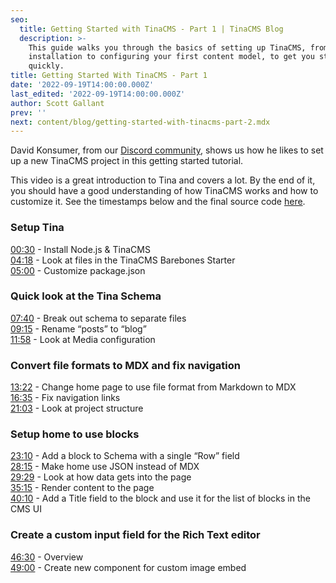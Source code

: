 ```yaml
---
seo:
  title: Getting Started with TinaCMS - Part 1 | TinaCMS Blog
  description: >-
    This guide walks you through the basics of setting up TinaCMS, from
    installation to configuring your first content model, to get you started
    quickly.
title: Getting Started With TinaCMS - Part 1
date: '2022-09-19T14:00:00.000Z'
last_edited: '2022-09-19T14:00:00.000Z'
author: Scott Gallant
prev: ''
next: content/blog/getting-started-with-tinacms-part-2.mdx
---
```


David Konsumer, from our [Discord community](https://discord.com/invite/zumN63Ybpf), shows us how he likes to set up a new TinaCMS project in this getting started tutorial.

<Youtube embedSrc="https://www.youtube.com/embed/3MSbRzhHtX8" />

This video is a great introduction to Tina and covers a lot.  By the end of it, you should have a good understanding of how TinaCMS works and how to customize it.  See the timestamps below and the final source code [here](https://github.com/konsumer/tina-gettingstarted).

### Setup Tina

[00:30](https://www.youtube.com/watch?v=3MSbRzhHtX8\&t=30s) - Install Node.js & TinaCMS\
[04:18](https://www.youtube.com/watch?v=3MSbRzhHtX8\&t=258s) - Look at files in the TinaCMS Barebones Starter\
[05:00](https://www.youtube.com/watch?v=3MSbRzhHtX8\&t=300s) - Customize package.json

### Quick look at the Tina Schema

[07:40](https://www.youtube.com/watch?v=3MSbRzhHtX8\&t=460s) - Break out schema to separate files\
[09:15](https://www.youtube.com/watch?v=3MSbRzhHtX8\&t=555s) - Rename “posts” to “blog”\
[11:58](https://www.youtube.com/watch?v=3MSbRzhHtX8\&t=718s) - Look at Media configuration

### Convert file formats to MDX and fix navigation

[13:22](https://www.youtube.com/watch?v=3MSbRzhHtX8\&t=802s) - Change home page to use file format from  Markdown to MDX\
[16:35](https://www.youtube.com/watch?v=3MSbRzhHtX8\&t=995s) - Fix navigation links\
[21:03](https://www.youtube.com/watch?v=3MSbRzhHtX8\&t=1263s) - Look at project structure

### Setup home to use blocks

[23:10](https://www.youtube.com/watch?v=3MSbRzhHtX8\&t=1390s) - Add a block to Schema with a single “Row” field\
[28:15](https://www.youtube.com/watch?v=3MSbRzhHtX8\&t=1695s) - Make home use JSON instead of MDX\
[29:29](https://www.youtube.com/watch?v=3MSbRzhHtX8\&t=1769s) - Look at how data gets into the page\
[35:15](https://www.youtube.com/watch?v=3MSbRzhHtX8\&t=2115s) - Render content to the page\
[40:10](https://www.youtube.com/watch?v=3MSbRzhHtX8\&t=2410s) - Add a Title field to the block and use it for the list of blocks in the CMS  UI

### Create a custom input field for the Rich Text editor

[46:30](https://www.youtube.com/watch?v=3MSbRzhHtX8\&t=2790s) - Overview\
[49:00](https://www.youtube.com/watch?v=3MSbRzhHtX8\&t=2940s) - Create new component for custom image embed
